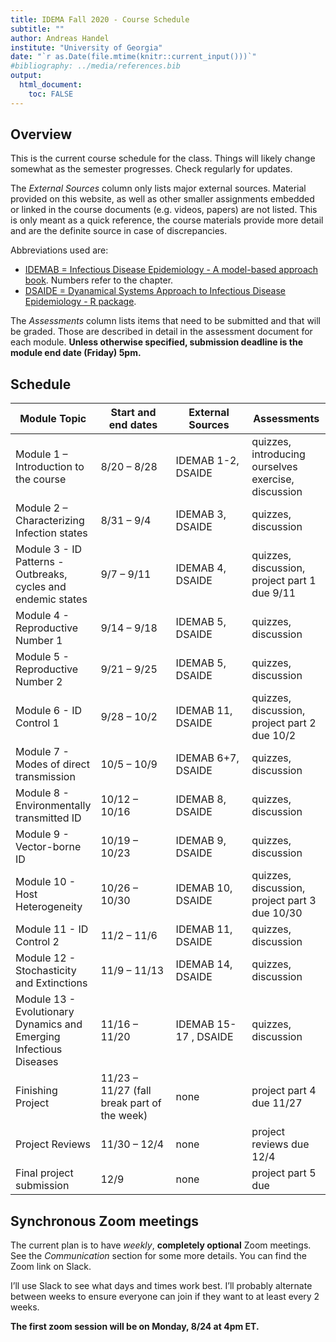 ---
title: IDEMA Fall 2020 - Course Schedule
subtitle: ""
author: Andreas Handel
institute: "University of Georgia"
date: "`r as.Date(file.mtime(knitr::current_input()))`"
#bibliography: ../media/references.bib
output: 
  html_document:
    toc: FALSE
---

## Overview

This is the current course schedule for the class. Things will likely change somewhat as the semester progresses. Check regularly for updates.

The _External Sources_ column only lists major external sources. Material provided on this website, as well as other smaller assignments embedded or linked in the course documents (e.g. videos, papers) are not listed. This is only meant as a quick reference, the course materials provide more detail and are the definite source in case of discrepancies.

Abbreviations used are: 

* [IDEMAB = Infectious Disease Epidemiology - A model-based approach book](https://andreashandel.github.io/IDEMAbook/). Numbers refer to the chapter. 
* [DSAIDE = Dyanamical Systems Approach to Infectious Disease Epidemiology - R package](https://ahgroup.github.io/DSAIDE/).

The _Assessments_ column lists items that need to be submitted and that will be graded. Those are described in detail in the assessment document for each module. __Unless otherwise specified, submission deadline is the module end date (Friday) 5pm.__

## Schedule

| **Module Topic**   | **Start and end dates** | **External Sources** | **Assessments** |
| --- | --- | --- | --- |
| Module 1 – Introduction to the course | 8/20 – 8/28 | IDEMAB 1-2, DSAIDE | quizzes, introducing ourselves exercise, discussion |
| Module 2 –  Characterizing Infection states  | 8/31 – 9/4 | IDEMAB 3, DSAIDE   | quizzes, discussion|
| Module 3 -  ID Patterns - Outbreaks, cycles and endemic states | 9/7 – 9/11 | IDEMAB 4, DSAIDE | quizzes, discussion, project part 1 due 9/11 |
| Module 4 - Reproductive Number 1 | 9/14 – 9/18 | IDEMAB 5, DSAIDE | quizzes, discussion |
| Module 5 - Reproductive Number 2| 9/21 – 9/25 | IDEMAB 5, DSAIDE | quizzes, discussion |
| Module 6 - ID Control 1 | 9/28 – 10/2 | IDEMAB 11, DSAIDE  | quizzes, discussion, project part 2 due 10/2 |
| Module 7 - Modes of direct transmission | 10/5 – 10/9 | IDEMAB 6+7, DSAIDE | quizzes, discussion |
| Module 8 - Environmentally transmitted ID | 10/12 – 10/16 | IDEMAB 8, DSAIDE  | quizzes, discussion |
| Module 9  - Vector-borne ID | 10/19 – 10/23 | IDEMAB 9, DSAIDE  | quizzes, discussion |
| Module 10 - Host Heterogeneity | 10/26 – 10/30 | IDEMAB 10, DSAIDE  | quizzes, discussion, project part 3 due 10/30 |
| Module 11 - ID Control 2 | 11/2 – 11/6 | IDEMAB 11, DSAIDE  | quizzes, discussion |
| Module 12 - Stochasticity and Extinctions | 11/9 – 11/13 | IDEMAB 14, DSAIDE  |  quizzes, discussion |
| Module 13 - Evolutionary Dynamics and Emerging Infectious Diseases | 11/16 – 11/20 | IDEMAB 15-17 , DSAIDE | quizzes, discussion |
| Finishing Project | 11/23 – 11/27 (fall break part of the week) | none | project part 4 due 11/27 |
| Project Reviews | 11/30 – 12/4 | none | project reviews due 12/4 |
| Final project submission  | 12/9 | none | project part 5 due |

## Synchronous Zoom meetings
The current plan is to have _weekly_, **completely optional** Zoom meetings. See the _Communication_ section for some more details. You can find the Zoom link on Slack.

I'll use Slack to see what days and times work best. I'll probably alternate between weeks to ensure everyone can join if they want to at least every 2 weeks.

**The first zoom session will be on Monday, 8/24 at 4pm ET.**

